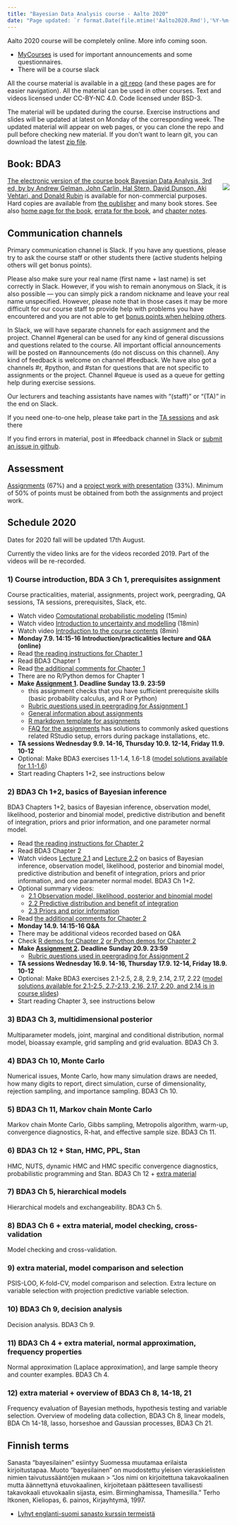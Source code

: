 ```yaml
---
title: "Bayesian Data Analysis course - Aalto 2020"
date: "Page updated: `r format.Date(file.mtime('Aalto2020.Rmd'),'%Y-%m-%d')`"
---
```


Aalto 2020 course will be completely online. More info coming soon.

 - [MyCourses](https://mycourses.aalto.fi/user/index.php?id=28239) is used for important announcements and some questionnaires.
 - There will be a course slack

All the course material is available in a [git repo](https://github.com/avehtari/BDA_course_Aalto) (and these pages are for easier navigation). All the material can be used in other courses. Text and videos licensed under CC-BY-NC 4.0. Code licensed under BSD-3.

The material will be updated during the course. Exercise instructions and slides will be updated at latest on Monday of the corresponding week. The updated material will appear on web pages, or you can clone the repo and pull before checking new material. If you don't want to learn git, you can download the latest [zip file](https://github.com/avehtari/BDA_course_Aalto/archive/master.zip).

## Book: BDA3

<div style= "float:right;position: relative;">
 ![](bda_cover.png)
</div>

[The electronic version of the course book
Bayesian Data Analysis, 3rd ed, by by Andrew Gelman, John Carlin, Hal
Stern, David Dunson, Aki Vehtari, and Donald Rubin](https://users.aalto.fi/~ave/BDA3.pdf) is available for non-commercial purposes. Hard copies are available from [the publisher](https://www.crcpress.com/Bayesian-Data-Analysis/Gelman-Carlin-Stern-Dunson-Vehtari-Rubin/p/book/9781439840955) and many book stores.
See also [home page for the
book](http://www.stat.columbia.edu/~gelman/book/), [errata for the
book](http://www.stat.columbia.edu/~gelman/book/errata_bda3.txt), and [chapter notes](chapter_notes/BDA_notes.pdf).

## Communication channels

Primary communication channel is Slack.  If you have any questions, please try to ask the course staff or other students there (active students helping others will get bonus points).

Please also make sure your real name (first name + last name) is set correctly in Slack. However, if you wish to remain anonymous on Slack, it is also possible — you can simply pick a random nickname and leave your real name unspecified. However, please note that in those cases it may be more difficult for our course staff to provide help with problems you have encountered and you are not able to get [bonus points when helping others](assignments.html#Bonus_points).

In Slack, we will have separate channels for each assignment and the project.
Channel #general can be used for any kind of general discussions and questions related to the course. All important official announcements will be posted on #announcements (do not discuss on this channel). Any kind of feedback is welcome on channel #feedback. We have also got a channels #r, #python, and #stan for questions that are not specific to assignments or the project. Channel #queue is used as a queue for getting help during exercise sessions.

Our lecturers and teaching assistants have names with "(staff)" or "(TA)" in the end on Slack.

If you need one-to-one help, please take part in the [TA sessions](assignments.html#TA_sessions) and ask there

If you find errors in material, post in #feedback channel in Slack or [submit an issue in github](https://github.com/avehtari/BDA_course_Aalto/issues).

## Assessment

[Assignments](assignments.html) (67\%) and a [project work with
presentation](project.html) (33\%). Minimum of 50\% of points must be
obtained from both the assignments and project work.

## Schedule 2020

Dates for 2020 fall will be updated 17th August.

Currently the video links are for the videos recorded 2019. Part of the videos will be re-recorded.

### 1) Course introduction, BDA 3 Ch 1, prerequisites assignment

Course practicalities, material, assignments, project work, peergrading, QA sessions, TA sessions, prerequisites, Slack, etc.

- Watch video [Computational probabilistic modeling](https://www.youtube.com/watch?v=ukE5aqdoLZI) (15min)
- Watch video [Introduction to uncertainty and modelling](https://aalto.cloud.panopto.eu/Panopto/Pages/Viewer.aspx?id=d841f429-9c3d-4d24-8228-a9f400efda7b) (18min)
- Watch video [Introduction to the course contents](https://aalto.cloud.panopto.eu/Panopto/Pages/Viewer.aspx?id=13fc7889-cfd1-4d99-996c-a9f400f6e5a2) (8min)
- **Monday 7.9. 14:15-16 Introduction/practicalities lecture and Q&A (online)**
- Read [the reading instructions for Chapter 1](chapter_notes/BDA_notes_ch1.pdf)
- Read BDA3 Chapter 1
- Read [the additional comments for Chapter 1](chapter_notes/BDA_notes_ch1.pdf)
- There are no R/Python demos for Chapter 1
- **Make [Assignment 1](assignments/assignment1.pdf). Deadline Sunday 13.9. 23:59**
    - this assignment checks that you have sufficient prerequisite skills (basic probability calculus, and R or Python)
	- [Rubric questions used in peergrading for Assignment 1](assignments/assignment1_rubric.html)
    - [General information about assignments](assignments.html)
	- [R markdown template for assignments](templates/assignment_template.rmd)
	- [FAQ for the assignments](FAQ.html) has solutions to commonly asked questions related RStudio setup, errors during package installations, etc.
- **TA sessions Wednesday 9.9. 14-16, Thursday 10.9. 12-14, Friday 11.9. 10-12**
- Optional: Make BDA3 exercises 1.1-1.4, 1.6-1.8 ([model solutions available for 1.1-1.6](http://www.stat.columbia.edu/~gelman/book/solutions3.pdf))
- Start reading Chapters 1+2, see instructions below

### 2) BDA3 Ch 1+2, basics of Bayesian inference

BDA3 Chapters 1+2, basics of Bayesian inference, observation model, likelihood, posterior and binomial model, predictive distribution and benefit of integration, priors and prior information, and one parameter normal model.

- Read [the reading instructions for Chapter 2](chapter_notes/BDA_notes_ch2.pdf)
- Read BDA3 Chapter 2
- Watch videos [Lecture 2.1](https://aalto.cloud.panopto.eu/Panopto/Pages/Viewer.aspx?id=9c271082-5a8c-4b66-b6c2-aacc00fc683f) and [Lecture 2.2](https://aalto.cloud.panopto.eu/Panopto/Pages/Viewer.aspx?id=70655a8a-0eb4-4ddd-9f52-aacc00fc67a2) on basics of Bayesian inference, observation model, likelihood, posterior and binomial model, predictive distribution and benefit of integration, priors and prior information, and one parameter normal model. BDA3 Ch 1+2.
- Optional summary videos:
    - [2.1 Observation model, likelihood, posterior and binomial model](https://aalto.cloud.panopto.eu/Panopto/Pages/Viewer.aspx?id=7a297f7d-bb7b-4dd0-9913-a9f500ec822d)
    - [2.2 Predictive distribution and benefit of integration](https://aalto.cloud.panopto.eu/Panopto/Pages/Viewer.aspx?id=75b9f18f-e379-4557-a5fa-a9f500f11b40)
    - [2.3 Priors and prior information](https://aalto.cloud.panopto.eu/Panopto/Pages/Viewer.aspx?id=099659a5-f707-473d-8b03-a9f500f39eb5)
- Read [the additional comments for Chapter 2](chapter_notes/BDA_notes_ch2.pdf)
- **Monday 14.9. 14:15-16 Q&A**
- There may be additional videos recorded based on Q&A
- Check [R demos for Chapter 2](https://github.com/avehtari/BDA_R_demos/tree/master/demos_ch2) [or Python demos for Chapter 2](https://github.com/avehtari/BDA_py_demos/tree/master/demos_ch2)
- **Make [Assignment 2](assignments/assignment2.pdf). Deadline Sunday 20.9. 23:59**
	- [Rubric questions used in peergrading for Assignment 2](assignments/assignment2_rubric.html)
- **TA sessions Wednesday 16.9. 14-16, Thursday 17.9. 12-14, Friday 18.9. 10-12**
- Optional: Make BDA3 exercises 2.1-2.5, 2.8, 2.9, 2.14, 2.17, 2.22 ([model solutions available for 2.1-2.5, 2.7-2.13, 2.16, 2.17, 2.20, and 2.14 is in course slides](http://www.stat.columbia.edu/~gelman/book/solutions3.pdf))
- Start reading Chapter 3, see instructions below

### 3) BDA3 Ch 3, multidimensional posterior

Multiparameter models, joint, marginal and conditional distribution, normal model, bioassay example, grid sampling and grid evaluation. BDA3 Ch 3.

### 4) BDA3 Ch 10, Monte Carlo

Numerical issues, Monte Carlo, how many simulation draws are needed, how many digits to report, direct simulation, curse of dimensionality, rejection sampling, and importance sampling. BDA3 Ch 10.

### 5) BDA3 Ch 11, Markov chain Monte Carlo

Markov chain Monte Carlo, Gibbs sampling, Metropolis algorithm, warm-up, convergence diagnostics, R-hat, and effective sample size. BDA3 Ch 11.

### 6) BDA3 Ch 12 + Stan, HMC, PPL, Stan

HMC, NUTS, dynamic HMC and HMC specific convergence diagnostics, probabilistic programming and Stan. BDA3 Ch 12 + [extra material](index.html#stan)

### 7) BDA3 Ch 5, hierarchical models

Hierarchical models and exchangeability. BDA3 Ch 5.

### 8) BDA3 Ch 6 + extra material, model checking, cross-validation

Model checking and cross-validation.

### 9) extra material, model comparison and selection

PSIS-LOO, K-fold-CV, model comparison and selection. Extra lecture on variable selection with projection predictive variable selection. 

### 10) BDA3 Ch 9, decision analysis

Decision analysis. BDA3 Ch 9.

### 11) BDA3 Ch 4 + extra material, normal approximation, frequency properties

Normal approximation (Laplace approximation), and large sample theory and counter examples. BDA3 Ch 4.

### 12) extra material + overview of BDA3 Ch 8, 14-18, 21

Frequency evaluation of Bayesian methods, hypothesis testing and variable selection. Overview of modeling data collection, BDA3 Ch 8, linear models, BDA Ch 14-18, lasso, horseshoe and Gaussian processes, BDA3 Ch 21.

## Finnish terms

Sanasta "bayesilainen" esiintyy Suomessa muutamaa erilaista
kirjoitustapaa. Muoto "bayesilainen" on muodostettu yleisen
vieraskielisten nimien taivutussääntöjen mukaan 
> "Jos nimi on kirjoitettuna takavokaalinen mutta äännettynä etuvokaalinen, kirjoitetaan päätteseen tavallisesti takavokaali etuvokaalin sijasta, esim. Birminghamissa, Thamesilla." Terho Itkonen, Kieliopas, 6. painos, Kirjayhtymä, 1997.

- [Lyhyt englanti-suomi sanasto kurssin termeistä](extra_reading/sanasto.pdf)

